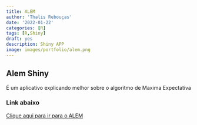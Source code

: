 ```yaml
---
title: ALEM
author: 'Thalis Rebouças'
date: '2022-01-22'
categories: [R]
tags: [R,Shiny]
draft: yes
description: Shiny APP
image: images/portfolio/alem.png
---
```


## Alem Shiny

É um aplicativo explicando melhor sobre o algoritmo de Maxima Expectativa 

### Link abaixo 

<a href = "https://thalisreboucas.shinyapps.io/ALEM/">Clique aqui para ir para o ALEM</a>